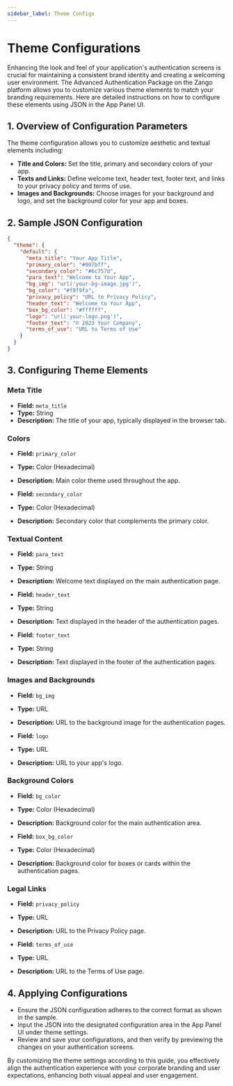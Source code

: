 ```yaml
---
sidebar_label: Theme Configs
---
```


# Theme Configurations

Enhancing the look and feel of your application's authentication screens is crucial for maintaining a consistent brand identity and creating a welcoming user environment. The Advanced Authentication Package on the Zango platform allows you to customize various theme elements to match your branding requirements. Here are detailed instructions on how to configure these elements using JSON in the App Panel UI.

## 1. Overview of Configuration Parameters

The theme configuration allows you to customize aesthetic and textual elements including:

- **Title and Colors:** Set the title, primary and secondary colors of your app.
- **Texts and Links:** Define welcome text, header text, footer text, and links to your privacy policy and terms of use.
- **Images and Backgrounds:** Choose images for your background and logo, and set the background color for your app and boxes.

## 2. Sample JSON Configuration

```json
{
  "theme": {
    "default": {
      "meta_title": "Your App Title",
      "primary_color": "#007bff",
      "secondary_color": "#6c757d",
      "para_text": "Welcome to Your App",
      "bg_img": "url('your-bg-image.jpg')",
      "bg_color": "#f8f9fa",
      "privacy_policy": "URL to Privacy Policy",
      "header_text": "Welcome to Your App",
      "box_bg_color": "#ffffff",
      "logo": "url('your-logo.png')",
      "footer_text": "© 2023 Your Company",
      "terms_of_use": "URL to Terms of Use"
    }
  }
}
```

## 3. Configuring Theme Elements

### Meta Title

- **Field:** `meta_title`
- **Type:** String
- **Description:** The title of your app, typically displayed in the browser tab.

### Colors

- **Field:** `primary_color`
- **Type:** Color (Hexadecimal)
- **Description:** Main color theme used throughout the app.

- **Field:** `secondary_color`
- **Type:** Color (Hexadecimal)
- **Description:** Secondary color that complements the primary color.

### Textual Content

- **Field:** `para_text`
- **Type:** String
- **Description:** Welcome text displayed on the main authentication page.

- **Field:** `header_text`
- **Type:** String
- **Description:** Text displayed in the header of the authentication pages.

- **Field:** `footer_text`
- **Type:** String
- **Description:** Text displayed in the footer of the authentication pages.

### Images and Backgrounds

- **Field:** `bg_img`
- **Type:** URL
- **Description:** URL to the background image for the authentication pages.

- **Field:** `logo`
- **Type:** URL
- **Description:** URL to your app's logo.

### Background Colors

- **Field:** `bg_color`
- **Type:** Color (Hexadecimal)
- **Description:** Background color for the main authentication area.

- **Field:** `box_bg_color`
- **Type:** Color (Hexadecimal)
- **Description:** Background color for boxes or cards within the authentication pages.

### Legal Links

- **Field:** `privacy_policy`
- **Type:** URL
- **Description:** URL to the Privacy Policy page.

- **Field:** `terms_of_use`
- **Type:** URL
- **Description:** URL to the Terms of Use page.

## 4. Applying Configurations

- Ensure the JSON configuration adheres to the correct format as shown in the sample.
- Input the JSON into the designated configuration area in the App Panel UI under theme settings.
- Review and save your configurations, and then verify by previewing the changes on your authentication screens.

By customizing the theme settings according to this guide, you effectively align the authentication experience with your corporate branding and user expectations, enhancing both visual appeal and user engagement.